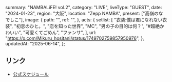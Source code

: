   summary: "NAMBALiFE! vol.2",
  category: "LIVE",
  liveType: "GUEST",
  date: "2024-01-23",
  region: "大阪",
  location: "Zepp NAMBA",
  present: ["高嶺のなでしこ"],
  image: {
    path: "",
    ref: "",
  },
  acts: {
    setlist: [
      "衣装:僕は君になれない衣装",
      "初恋のひと。",
      "恋を知った世界",
      "MC",
      "男の子の目的は何？",
      "#超絶かわいい",
      "可愛くてごめん",
      "ファンサ",
    ],
    url: "https://x.com/Mikuru_hositani/status/1749702759857950976",
  },
  updatedAt: "2025-06-14",
};

## リンク

- [公式スケジュール](https://takanenonadeshiko.jp/?p=1608)
